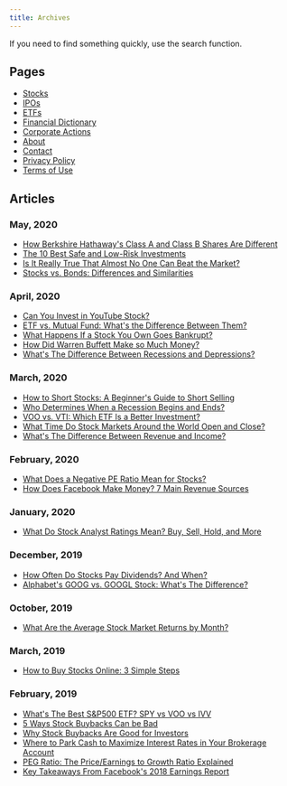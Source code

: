 ```yaml
---
title: Archives
---
```


If you need to find something quickly, use the search function.

## Pages

-  [Stocks](/stocks/)
-  [IPOs](/ipos/)
-  [ETFs](/etf/)
-  [Financial Dictionary](/financial-dictionary/)
-  [Corporate Actions](/actions/)
-  [About](/about/)
-  [Contact](/contact/)
-  [Privacy Policy](/privacy-policy/)
-  [Terms of Use](/terms-of-use/)

## Articles

### May, 2020

-  [How Berkshire Hathaway's Class A and Class B Shares Are Different](/berkshire-class-a-and-class-b-stock/)
-  [The 10 Best Safe and Low-Risk Investments](/safe-low-risk-investments/)
-  [Is It Really True That Almost No One Can Beat the Market?](/can-you-beat-the-market/)
-  [Stocks vs. Bonds: Differences and Similarities](/stocks-vs-bonds/)

### April, 2020

-  [Can You Invest in YouTube Stock?](/youtube-stock/)
-  [ETF vs. Mutual Fund: What's the Difference Between Them?](/etf-vs-mutual-fund/)
-  [What Happens If a Stock You Own Goes Bankrupt?](/stocks-in-bankruptcy/)
-  [How Did Warren Buffett Make so Much Money?](/warren-buffett-money/)
-  [What's The Difference Between Recessions and Depressions?](/recession-vs-depression/)

### March, 2020

-  [How to Short Stocks: A Beginner's Guide to Short Selling](/how-to-short-stocks/)
-  [Who Determines When a Recession Begins and Ends?](/who-determines-recessions/)
-  [VOO vs. VTI: Which ETF Is a Better Investment?](/voo-vs-vti/)
-  [What Time Do Stock Markets Around the World Open and Close?](/stock-market-hours/)
-  [What's The Difference Between Revenue and Income?](/revenue-vs-income/)

### February, 2020

-  [What Does a Negative PE Ratio Mean for Stocks?](/negative-pe-ratio/)
-  [How Does Facebook Make Money? 7 Main Revenue Sources](/how-facebook-makes-money/)

### January, 2020

-  [What Do Stock Analyst Ratings Mean? Buy, Sell, Hold, and More](/analyst-ratings-explained/)

### December, 2019

-  [How Often Do Stocks Pay Dividends? And When?](/how-often-are-dividends-paid/)
-  [Alphabet's GOOG vs. GOOGL Stock: What's The Difference?](/goog-vs-googl-stock/)

### October, 2019

-  [What Are the Average Stock Market Returns by Month?](/average-monthly-stock-returns/)

### March, 2019

-  [How to Buy Stocks Online: 3 Simple Steps](/how-to-buy-stocks-online/)

### February, 2019

-  [What's The Best S&P500 ETF? SPY vs VOO vs IVV](/what-is-the-best-sp500-etf/)
-  [5 Ways Stock Buybacks Can be Bad](/5-ways-stock-buybacks-can-be-bad/)
-  [Why Stock Buybacks Are Good for Investors](/why-stock-buybacks-are-good/)
-  [Where to Park Cash to Maximize Interest Rates in Your Brokerage Account](/where-to-park-cash/)
-  [PEG Ratio: The Price/Earnings to Growth Ratio Explained](/peg-ratio/)
-  [Key Takeaways From Facebook's 2018 Earnings Report](/facebook-earnings-2018-takeaways/)
